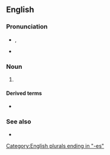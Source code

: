 {{also|Ashes}}
==English==

===Pronunciation===
* {{enPR|ăsh}}, {{IPA|/ˈæ.ʃɪz/|/ˈæ.ʃəz/|lang=en}}
* {{audio|en-us-ashes.ogg|Audio (US)|lang=en}}

===Noun===
{{head|en|noun plural form}}

# {{plural of|ash|lang=en}}

====Derived terms====
* {{l|en|rise from the ashes}}

===See also===
* {{l|en|axen}}

[[Category:English plurals ending in "-es"]]